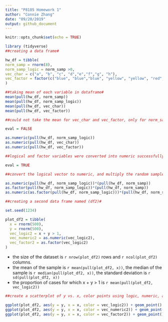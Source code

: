 ```yaml
---
title: "P8105 Homework 1"
author: "Connie Zhang"
date: "09/20/2019"
output: github_document
---
```


```r
knitr::opts_chunk$set(echo = TRUE)
```

```r
library (tidyverse)
##creating a data frame#

hw_df = tibble(
norm_samp = rnorm(8),
norm_samp_logic = norm_samp >0,
vec_char = c("a", "b", "c", "d","e","f","g", "h"),
vec_factor = factor(c("blue", "blue","blue", "yellow", "yellow", "red","red", "red"))
)

##taking mean of each variable in dataframe#
mean(pull(hw_df, norm_samp))
mean(pull(hw_df, norm_samp_logic))
mean(pull(hw_df, vec_char))
mean(pull(hw_df, vec_factor))

##could not take the mean for vec_char and vec_factor, only for norm_samp and norm_samp_logic#
```

```r
eval = FALSE

as.numeric(pull(hw_df, norm_samp_logic))
as.numeric(pull(hw_df, vec_char))
as.numeric(pull(hw_df, vec_factor))

##logical and factor variables were converted into numeric successfully. character cannot be converted into numeric, therefore unable to take the mean. logical variable converted (true" to 1, "false" to 0). different factor levels were converted to numbers and the mean was able to be taken (blue became 1, yellow became 3, red became 2)
```

```r
eval = TRUE

##convert the logical vector to numeric, and multiply the random sample by the result, converting the logical vector to a factor, and multiply the random sample by the result, and convert the logical vector to a factor and then convert the result to numeric, and multiply the random sample by the result ##

as.numeric(pull(hw_df, norm_samp_logic))*(pull(hw_df, norm_samp))
as.factor(pull(hw_df, norm_samp_logic))*(pull(hw_df, norm_samp))
as.numeric(as.factor(pull(hw_df, norm_samp_logic)))*(pull(hw_df, norm_samp))
```

```r
##creating a second data frame named (df2)# 

set.seed(1234)

plot_df2 = tibble(
  x = rnorm(500),
  y = rnorm(500),
  vec_logic2 = x + y > 1,
  vec_numeric2 = as.numeric(vec_logic2),
  vec_factor2 = as.factor(vec_logic2)
)
```
* the size of the dataset is `r nrow(plot_df2)` rows and `r ncol(plot_df2)` columns.
* the mean of the sample is `r mean(pull(plot_df2, x))`, the median of the sample is `r median(pull(plot_df2, x))`, the standard deviation is `r sd(pull(plot_df2, x))`
* the proportion of cases for which x + y > 1 is `r mean(pull(plot_df2, vec_logic2))`

```r
##create a scatterplot of y vs. x, color points using logic, numeric, and factor variables#

ggplot(plot_df2, aes(y = y, x = x, color = vec_logic2)) + geom_point()
ggplot(plot_df2, aes(y = y, x = x, color = vec_numeric2)) + geom_point()
ggplot(plot_df2, aes(y = y, x = x, color = vec_factor2)) + geom_point()
```
